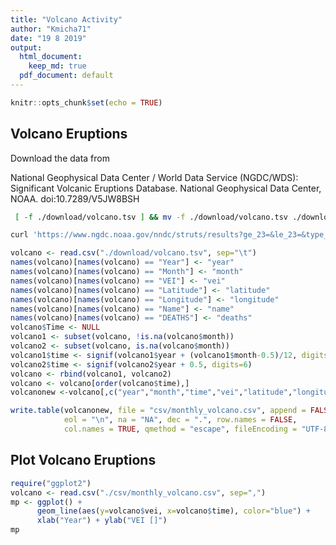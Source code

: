 ```yaml
---
title: "Volcano Activity"
author: "Kmicha71"
date: "19 8 2019"
output:
  html_document: 
    keep_md: true
  pdf_document: default
---
```


```r
knitr::opts_chunk$set(echo = TRUE)
```

## Volcano Eruptions

Download the data from 

National Geophysical Data Center / World Data Service (NGDC/WDS): Significant Volcanic Eruptions Database. National Geophysical Data Center, NOAA. doi:10.7289/V5JW8BSH


```sh
 [ -f ./download/volcano.tsv ] && mv -f ./download/volcano.tsv ./download/volcano.tsv.bck

curl 'https://www.ngdc.noaa.gov/nndc/struts/results?ge_23=&le_23=&type_15=Like&query_15=&op_30=eq&v_30=&type_16=Like&query_16=&op_29=eq&v_29=&type_31=EXACT&query_31=None+Selected&le_17=&ge_18=&le_18=&ge_17=&op_20=eq&v_20=&ge_7=2&le_7=&bt_24=&st_24=&ge_25=&le_25=&bt_26=&st_26=&ge_27=&le_27=&type_13=Like&query_13=&type_12=Exact&query_12=&type_11=Exact&query_11=&display_look=54&t=102557&s=50' -H 'Connection: keep-alive' -H 'Upgrade-Insecure-Requests: 1' -H 'User-Agent: Mozilla/5.0 (X11; Linux x86_64) AppleWebKit/537.36 (KHTML, like Gecko) Chrome/67.0.3396.62 Safari/537.36' -H 'Accept: text/html,application/xhtml+xml,application/xml;q=0.9,image/webp,image/apng,*/*;q=0.8' -H 'Referer: https://www.ngdc.noaa.gov/nndc/servlet/ShowDatasets?dataset=102557&search_look=50&display_look=50' -H 'Accept-Encoding: gzip, deflate, br' -H 'Accept-Language: en-US,en;q=0.9,de;q=0.8' -H 'Cookie: JSESSIONID=5A955F9D16A7EC2A7735904D203E4BBF; _ga=GA1.3.328504439.1565208239; _ga=GA1.2.334952429.1565210136; _gid=GA1.2.509708967.1566230961; _gid=GA1.3.509708967.1566230961' --compressed > ./download/volcano.tsv

```




```r
volcano <- read.csv("./download/volcano.tsv", sep="\t")
names(volcano)[names(volcano) == "Year"] <- "year"
names(volcano)[names(volcano) == "Month"] <- "month"
names(volcano)[names(volcano) == "VEI"] <- "vei"
names(volcano)[names(volcano) == "Latitude"] <- "latitude"
names(volcano)[names(volcano) == "Longitude"] <- "longitude"
names(volcano)[names(volcano) == "Name"] <- "name"
names(volcano)[names(volcano) == "DEATHS"] <- "deaths"
volcano$Time <- NULL
volcano1 <- subset(volcano, !is.na(volcano$month))
volcano2 <- subset(volcano, is.na(volcano$month))
volcano1$time <- signif(volcano1$year + (volcano1$month-0.5)/12, digits=6)
volcano2$time <- signif(volcano2$year + 0.5, digits=6)
volcano <- rbind(volcano1, volcano2)
volcano <- volcano[order(volcano$time),]
volcanonew <-volcano[,c("year","month","time","vei","latitude","longitude", "deaths")]

write.table(volcanonew, file = "csv/monthly_volcano.csv", append = FALSE, quote = TRUE, sep = ",",
            eol = "\n", na = "NA", dec = ".", row.names = FALSE,
            col.names = TRUE, qmethod = "escape", fileEncoding = "UTF-8")
```




## Plot Volcano Eruptions

```r
require("ggplot2")
volcano <- read.csv("./csv/monthly_volcano.csv", sep=",")
mp <- ggplot() +
      geom_line(aes(y=volcano$vei, x=volcano$time), color="blue") +
      xlab("Year") + ylab("VEI []")
mp
```

